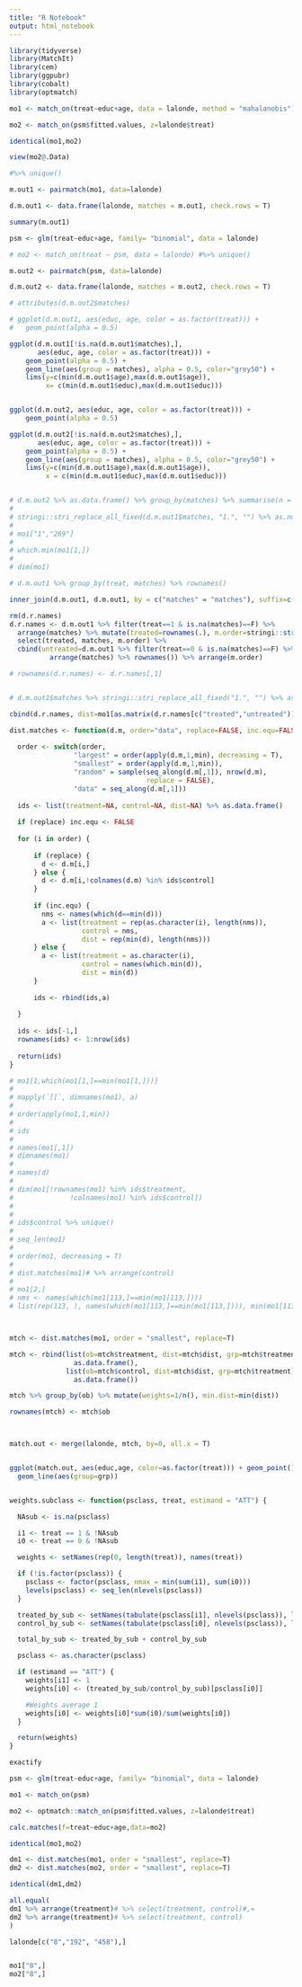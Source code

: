```yaml
---
title: "R Notebook"
output: html_notebook
---
```



```r
library(tidyverse)
library(MatchIt)
library(cem)
library(ggpubr)
library(cobalt)
library(optmatch)
```




```r
mo1 <- match_on(treat~educ+age, data = lalonde, method = "mahalanobis") 

mo2 <- match_on(psm$fitted.values, z=lalonde$treat) 

identical(mo1,mo2)

view(mo2@.Data)

#%>% unique() 

m.out1 <- pairmatch(mo1, data=lalonde)

d.m.out1 <- data.frame(lalonde, matches = m.out1, check.rows = T)

summary(m.out1)

psm <- glm(treat~educ+age, family= "binomial", data = lalonde)

# mo2 <- match_on(treat ~ psm, data = lalonde) #%>% unique() 

m.out2 <- pairmatch(psm, data=lalonde)

d.m.out2 <- data.frame(lalonde, matches = m.out2, check.rows = T)

# attributes(d.m.out2$matches)

# ggplot(d.m.out1, aes(educ, age, color = as.factor(treat))) + 
#   geom_point(alpha = 0.5) 

ggplot(d.m.out1[!is.na(d.m.out1$matches),], 
       aes(educ, age, color = as.factor(treat))) + 
    geom_point(alpha = 0.5) + 
    geom_line(aes(group = matches), alpha = 0.5, color="grey50") +
    lims(y=c(min(d.m.out1$age),max(d.m.out1$age)), 
         x= c(min(d.m.out1$educ),max(d.m.out1$educ)))


ggplot(d.m.out2, aes(educ, age, color = as.factor(treat))) +
    geom_point(alpha = 0.5)

ggplot(d.m.out2[!is.na(d.m.out2$matches),], 
       aes(educ, age, color = as.factor(treat))) + 
    geom_point(alpha = 0.5) + 
    geom_line(aes(group = matches), alpha = 0.5, color="grey50") +
    lims(y=c(min(d.m.out1$age),max(d.m.out1$age)), 
         x = c(min(d.m.out1$educ),max(d.m.out1$educ)))


# d.m.out2 %>% as.data.frame() %>% group_by(matches) %>% summarise(n = n())
# 
# stringi::stri_replace_all_fixed(d.m.out1$matches, "1.", "") %>% as.numeric()
# 
# mo1["1","269"]
# 
# which.min(mo1[1,])
# 
# dim(mo1)

# d.m.out1 %>% group_by(treat, matches) %>% rownames()

inner_join(d.m.out1, d.m.out1, by = c("matches" = "matches"), suffix=c("",".y")) %>% filter(treat != treat.y)

rm(d.r.names)
d.r.names <- d.m.out1 %>% filter(treat==1 & is.na(matches)==F) %>% 
  arrange(matches) %>% mutate(treated=rownames(.), m.order=stringi::stri_replace_all_fixed(matches, "1.", "") %>% as.numeric()) %>% 
  select(treated, matches, m.order) %>%
  cbind(untreated=d.m.out1 %>% filter(treat==0 & is.na(matches)==F) %>% 
          arrange(matches) %>% rownames()) %>% arrange(m.order)

# rownames(d.r.names) <- d.r.names[,1]


# d.m.out1$matches %>% stringi::stri_replace_all_fixed("1.", "") %>% as.numeric()

cbind(d.r.names, dist=mo1[as.matrix(d.r.names[c("treated","untreated")])])


```


```r

dist.matches <- function(d.m, order="data", replace=FALSE, inc.equ=FALSE){
  
  order <- switch(order,
                "largest" = order(apply(d.m,1,min), decreasing = T),
                "smallest" = order(apply(d.m,1,min)),
                "random" = sample(seq_along(d.m[,1]), nrow(d.m), 
                                  replace = FALSE),
                "data" = seq_along(d.m[,1]))
  
  ids <- list(treatment=NA, control=NA, dist=NA) %>% as.data.frame()
  
  if (replace) inc.equ <- FALSE
  
  for (i in order) {
      
      if (replace) {
        d <- d.m[i,]
      } else {
        d <- d.m[i,!colnames(d.m) %in% ids$control]
      }
      
      if (inc.equ) {
        nms <- names(which(d==min(d)))
        a <- list(treatment = rep(as.character(i), length(nms)), 
                  control = nms, 
                  dist = rep(min(d), length(nms)))
      } else {
        a <- list(treatment = as.character(i), 
                  control = names(which.min(d)), 
                  dist = min(d))
      }
    
      ids <- rbind(ids,a)
      
  }
  
  ids <- ids[-1,]
  rownames(ids) <- 1:nrow(ids)
  
  return(ids)
}

# mo1[1,which(mo1[1,]==min(mo1[1,]))]
# 
# mapply(`[[`, dimnames(mo1), a)
# 
# order(apply(mo1,1,min))
# 
# ids
# 
# names(mo1[,1])
# dimnames(mo1)
# 
# names(d)
# 
# dim(mo1[!rownames(mo1) %in% ids$treatment, 
#              !colnames(mo1) %in% ids$control])
# 
# 
# ids$control %>% unique()
# 
# seq_len(mo1)
# 
# order(mo1, decreasing = T)
# 
# dist.matches(mo1)# %>% arrange(control)
# 
# mo1[2,]
# nms <- names(which(mo1[113,]==min(mo1[113,])))
# list(rep(113, ), names(which(mo1[113,]==min(mo1[113,]))), min(mo1[113,]))




```



```r

mtch <- dist.matches(mo1, order = "smallest", replace=T)

mtch <- rbind(list(ob=mtch$treatment, dist=mtch$dist, grp=mtch$treatment) %>%
                as.data.frame(), 
              list(ob=mtch$control, dist=mtch$dist, grp=mtch$treatment) %>%
                as.data.frame())

mtch %>% group_by(ob) %>% mutate(weights=1/n(), min.dist=min(dist))

rownames(mtch) <- mtch$ob



match.out <- merge(lalonde, mtch, by=0, all.x = T)


ggplot(match.out, aes(educ,age, color=as.factor(treat))) + geom_point() +
  geom_line(aes(group=grp))



```


```r
weights.subclass <- function(psclass, treat, estimand = "ATT") {

  NAsub <- is.na(psclass)

  i1 <- treat == 1 & !NAsub
  i0 <- treat == 0 & !NAsub

  weights <- setNames(rep(0, length(treat)), names(treat))

  if (!is.factor(psclass)) {
    psclass <- factor(psclass, nmax = min(sum(i1), sum(i0)))
    levels(psclass) <- seq_len(nlevels(psclass))
  }

  treated_by_sub <- setNames(tabulate(psclass[i1], nlevels(psclass)), levels(psclass))
  control_by_sub <- setNames(tabulate(psclass[i0], nlevels(psclass)), levels(psclass))

  total_by_sub <- treated_by_sub + control_by_sub

  psclass <- as.character(psclass)

  if (estimand == "ATT") {
    weights[i1] <- 1
    weights[i0] <- (treated_by_sub/control_by_sub)[psclass[i0]]

    #Weights average 1
    weights[i0] <- weights[i0]*sum(i0)/sum(weights[i0])
  }

  return(weights)
}

exactify

```



```r

psm <- glm(treat~educ+age, family= "binomial", data = lalonde)

mo1 <- match_on(psm) 

mo2 <- optmatch::match_on(psm$fitted.values, z=lalonde$treat) 

calc.matches(f=treat~educ+age,data=mo2)

identical(mo1,mo2)

dm1 <- dist.matches(mo1, order = "smallest", replace=T)
dm2 <- dist.matches(mo2, order = "smallest", replace=T)

identical(dm1,dm2)

all.equal(
dm1 %>% arrange(treatment)# %>% select(treatment, control)#,=
dm2 %>% arrange(treatment)# %>% select(treatment, control)
)

lalonde[c("8","192", "458"),]


mo1["8",]
mo2["8",]


```

```r



```


